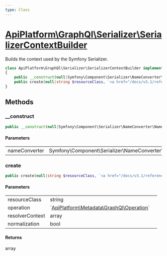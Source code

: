 ```yaml
---
type: Class
---
```


# [ApiPlatform\GraphQl\Serializer\SerializerContextBuilder](/docs/v3.1/reference/GraphQl/Serializer/SerializerContextBuilder)

Builds the context used by the Symfony Serializer.


```php
class ApiPlatform\GraphQl\Serializer\SerializerContextBuilder implements `<a href="/docs/v3.1/reference/GraphQl/Serializer/SerializerContextBuilderInterface">ApiPlatform\GraphQl\Serializer\SerializerContextBuilderInterface</a>`
{
    public __construct(null|Symfony\Component\Serializer\NameConverter\NameConverterInterface $nameConverter)
    public create(null|string $resourceClass, `<a href="/docs/v3.1/reference/Metadata/GraphQl/Operation">ApiPlatform\Metadata\GraphQl\Operation</a>` $operation, array $resolverContext, bool $normalization): array
}
```
## Methods

### __construct



```php
public __construct(null|Symfony\Component\Serializer\NameConverter\NameConverterInterface $nameConverter)
```

#### Parameters

<table><tbody>
<tr><td>nameConverter</td><td>Symfony\Component\Serializer\NameConverter\NameConverterInterface</td><td></td></tr>
</tbody>
</table>

### create



```php
public create(null|string $resourceClass, `<a href="/docs/v3.1/reference/Metadata/GraphQl/Operation">ApiPlatform\Metadata\GraphQl\Operation</a>` $operation, array $resolverContext, bool $normalization): array
```

#### Parameters

<table><tbody>
<tr><td>resourceClass</td><td>string</td><td></td></tr><tr><td>operation</td><td>`<a href="/docs/v3.1/reference/Metadata/GraphQl/Operation">ApiPlatform\Metadata\GraphQl\Operation</a>`</td><td></td></tr><tr><td>resolverContext</td><td>array</td><td></td></tr><tr><td>normalization</td><td>bool</td><td></td></tr>
</tbody>
</table>

#### Returns

array
